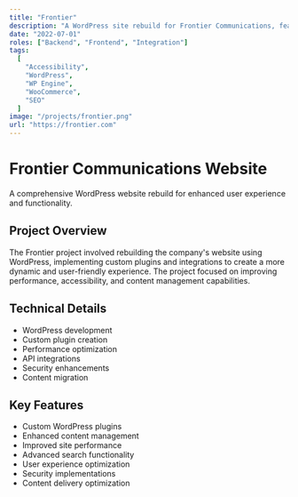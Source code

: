 ```yaml
---
title: "Frontier"
description: "A WordPress site rebuild for Frontier Communications, featuring custom plugins and integrations for enhanced functionality."
date: "2022-07-01"
roles: ["Backend", "Frontend", "Integration"]
tags:
  [
    "Accessibility",
    "WordPress",
    "WP Engine",
    "WooCommerce",
    "SEO"
  ]
image: "/projects/frontier.png"
url: "https://frontier.com" 
---
```


# Frontier Communications Website

A comprehensive WordPress website rebuild for enhanced user experience and functionality.

## Project Overview

The Frontier project involved rebuilding the company's website using WordPress, implementing custom plugins and integrations to create a more dynamic and user-friendly experience. The project focused on improving performance, accessibility, and content management capabilities.

## Technical Details

- WordPress development
- Custom plugin creation
- Performance optimization
- API integrations
- Security enhancements
- Content migration

## Key Features

- Custom WordPress plugins
- Enhanced content management
- Improved site performance
- Advanced search functionality
- User experience optimization
- Security implementations
- Content delivery optimization
